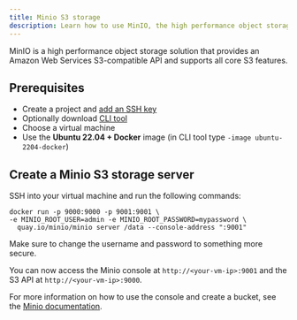 ```yaml
---
title: Minio S3 storage
description: Learn how to use MinIO, the high performance object storage solution, with CUDO Compute.
---
```


MinIO is a high performance object storage solution that provides an Amazon Web Services S3-compatible API and supports all core S3 features.

## Prerequisites

- Create a project and [add an SSH key](/tutorials/how-to-generate-ssh-keys)
- Optionally download [CLI tool](/cli-tool)
- Choose a virtual machine
- Use the **Ubuntu 22.04 + Docker** image (in CLI tool type `-image ubuntu-2204-docker`)

## Create a Minio S3 storage server

SSH into your virtual machine and run the following commands:

```shell
docker run -p 9000:9000 -p 9001:9001 \
-e MINIO_ROOT_USER=admin -e MINIO_ROOT_PASSWORD=mypassword \
  quay.io/minio/minio server /data --console-address ":9001"
```

Make sure to change the username and password to something more secure.

You can now access the Minio console at `http://<your-vm-ip>:9001` and the S3 API at `http://<your-vm-ip>:9000`.

For more information on how to use the console and create a bucket, see the [Minio documentation](https://min.io/minio/kubernetes/upstream/administration/minio-console.html).
